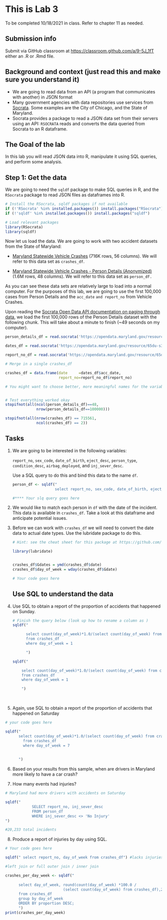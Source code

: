 # This is Lab 3

To be completed 10/18/2021 in class. Refer to chapter 11 as needed.

## Submission info

Submit via GitHub classroom at <https://classroom.github.com/a/9-5J_1fT> either an .R or .Rmd file.

## Background and context (just read this and make sure you understand it)

-   We are going to read data from an API (a program that communicates with another) in JSON format
-   Many government agencies with data repositories use services from [Socrata](https://www.opendatanetwork.com/). Some examples are the City of Chicago, and the State of Maryland.
-   Socrata provides a package to read a JSON data set from their servers using an API: `RSOCRATA` reads and converts the data queried from Socrata to an R dataframe.

## The Goal of the lab

In this lab you will read JSON data into R, manipulate it using SQL queries, and perform some analysis.

## Step 1: Get the data

We are going to need the `sqldf` package to make SQL queries in R, and the `RSocrata` package to read JSON files as dataframes into R.

```{r prep packages}
# Install the RSocrata, sqldf packages if not available
if (!'RSocrata' %in% installed.packages()) install.packages("RSocrata")
if (!'sqldf' %in% installed.packages()) install.packages("sqldf")

# Load relevant packages
library(RSocrata)
library(sqldf)
```

Now let us load the data. We are going to work with two accident datasets from the State of Maryland:

-   [Maryland Statewide Vehicle Crashes](https://opendata.maryland.gov/Public-Safety/Maryland-Statewide-Vehicle-Crashes/65du-s3qu) (716K rows, 56 columns). We will refer to this data set as `crashes_df`.

-   [Maryland Statewide Vehicle Crashes - Person Details (Anonymized)](https://opendata.maryland.gov/Public-Safety/Maryland-Statewide-Vehicle-Crashes-Person-Details-/py4c-dicf) (1.6M rows, 48 columns). We will refer to this data set as `person_df.`

As you can see these data sets are relatively large to load into a normal computer. For the purposes of this lab, we are going to use the first 100,000 cases from Person Details and the `acc_date` `and report_no` from Vehicle Crashes.

Upon reading the [Socrata Open Data API documentation on paging through data](https://dev.socrata.com/docs/paging.html#2.1), we load the first 100,000 rows of the Person Details dataset with the following chunk. This will take about a minute to finish (\~49 seconds on my computer).

```{r read data}

person_details_df = read.socrata('https://opendata.maryland.gov/resource/py4c-dicf.json?$limit=100000&$offset=0&$order=report_no') 

dates_df = read.socrata('https://opendata.maryland.gov/resource/65du-s3qu.json?$select=acc_date')

report_no_df = read.socrata('https://opendata.maryland.gov/resource/65du-s3qu.json?$select=report_no')

# Merge in a single crashes_df

crashes_df = data.frame(date     =dates_df$acc_date,
                        report_no=report_no_df$report_no)

# You might want to choose better, more meaningful names for the variables in these dataframes


# Test everything worked okay
stopifnot(all(ncol(person_details_df)==48,
              nrow(person_details_df==100000)))

stopifnot(all(nrow(crashes_df) == 715561,
              ncol(crashes_df) == 2))
```

## Tasks

1.  We are going to be interested in the following variables:

    `report_no`, `sex_code`, `date_of_birth`, `eject_desc`, `person_type`, `condition_desc`, `airbag_deployed`, and `inj_sever_desc`.

    Use a SQL query to do this and bind this data to the name `df`.

    ```{r select columns}

    person_df <- sqldf("
                       select report_no, sex_code, date_of_birth, eject_desc, person_type, condition_desc, airbag_deployed, inj_sever_desc from person_details_df ")

    #**** Your slq query goes here

    ```

2.  We would like to match each person in `df` with the date of the incident. This data is available in `crashes_df`. Take a look at this dataframe and anticipate potential issues.

3.  Before we can work with `crashes_df` we will need to convert the date data to actual date types. Use the lubridate package to do this.

    ```{r get good dates}

    # Hint: see the cheat sheet for this package at https://github.com/rstudio/cheatsheets/blob/master/lubridate.pdf

    library(lubridate)


    crashes_df$Gdates = ymd(crashes_df$date)
    crashes_df$day_of_week = wday(crashes_df$Gdate)

    # Your code goes here

    ```

    ## Use SQL to understand the data

4.  Use SQL to obtain a report of the proportion of accidents that happened on Sunday.

    ```{r Sunday accidents}
    # Finish the query below (look up how to rename a column as )
    sqldf(" 

          select count(day_of_week)*1.0/(select count(day_of_week) from crashes_df) 
          from crashes_df
          where day_of_week = 1 
      
          ")

    sqldf("

        select count(day_of_week)*1.0/(select count(day_of_week) from crashes_df) as proportion
        from crashes_df 
        where day_of_week = 1
        
        ")

    ```

    \

5.  Again, use SQL to obtain a report of the proportion of accidents that happened on Saturday

```{r Saturday accidents}

# your code goes here

sqldf("
      select count(day_of_week)*1.0/(select count(day_of_week) from crashes_df) as proportion
        from crashes_df 
        where day_of_week = 7
     
      
      ")

```

6.  Based on your results from this sample, when are drivers in Maryland more likely to have a car crash?

7.  How many events had injuries?

```{r}
# Maryland had more drivers with accidents on Saturday 

sqldf("
			SELECT report_no, inj_sever_desc
			FROM person_df
			WHERE inj_sever_desc <> 'No Injury'
")

#20,233 total incidents 

```

8.  Produce a report of injuries by day using SQL.

```{r}
# Your code goes here

sqldf(" select report_no, day_of_week from crashes_df") #lacks injuries cohesion 

#left join or full outer join / inner join 

crashes_per_day_week <- sqldf("
      
      select day_of_week, round(count(day_of_week) *100.0 / 
                          (select count(day_of_week) from crashes_df),2) as proportion
      from crashes_df
      group by day_of_week 
      ORDER BY proportion DESC;
      ")
print(crashes_per_day_week)

```
